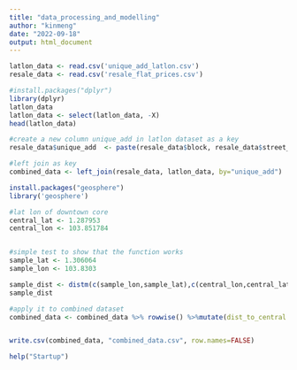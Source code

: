 ```yaml
---
title: "data_processing_and_modelling"
author: "kinmeng"
date: "2022-09-18"
output: html_document
---
```


```r

latlon_data <- read.csv('unique_add_latlon.csv')
resale_data <- read.csv('resale_flat_prices.csv')


```

```r
#install.packages("dplyr")
library(dplyr)
latlon_data
latlon_data <- select(latlon_data, -X)
head(latlon_data)

```

```r

#create a new column unique_add in latlon dataset as a key
resale_data$unique_add  <- paste(resale_data$block, resale_data$street_name)

#left join as key
combined_data <- left_join(resale_data, latlon_data, by="unique_add")


```

```r

install.packages("geosphere")
library('geosphere')

#lat lon of downtown core
central_lat <- 1.287953
central_lon <- 103.851784


#simple test to show that the function works
sample_lat <- 1.306064
sample_lon <- 103.8303	

sample_dist <- distm(c(sample_lon,sample_lat),c(central_lon,central_lat), fun=distCosine)
sample_dist

#apply it to combined dataset
combined_data <- combined_data %>% rowwise() %>%mutate(dist_to_central = distm(c(Lon,Lat),c(central_lon,central_lat),fun=distCosine)/1000)



```

```r



write.csv(combined_data, "combined_data.csv", row.names=FALSE)


```

```r

help("Startup")


```